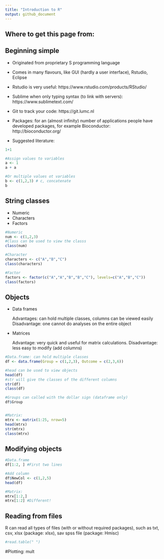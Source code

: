 ```yaml
---
title: "Introduction to R"
output: github_document
---
```



## Where to get this page from: 


## Beginning simple

- Originated from proprietary S programming language

- Comes in many flavours, like GUI (hardly a user interface), Rstudio, Eclipse

- Rstudio is very useful: https://www.rstudio.com/products/RStudio/

- Sublime when only typing syntax (to link with servers): https://www.sublimetext.com/

- Git to track your code: https://git.lumc.nl 

- Packages: for an (almost infinity) number of applications people have developed packages, for example Bioconductor: http://bioconductor.org/

- Suggested literature:


```r
1+1

#Assign values to variables
a <- 1
a + a

#Or multiple values ot variables
b <- c(1,2,3) # c, concatenate
b
```



## String classes
- Numeric
- Characters
- Factors

```r
#Numeric
num <- c(1,2,3)
#Class can be used to view the classs
class(num)

#Character
characters <- c("A","B","C")
class(characters)

#Factor
factors <- factor(c("A","A","B","B","C"), levels=c("A","B","C"))
class(factors)
```

## Objects
- Data frames
  
  Advantages: can hold multiple classes, columns can be viewed easily
  Disadvantage: one cannot do analyses on the entire object
  

- Matrices
  
  Advantage: very quick and useful for matrix calculations.
  Disadvantage: less easy to modify (add columns)

```r
#Data.frame: can hold multiple classes
df <- data.frame(Group = c(1,2,3), Outcome = c(2,3,6))

#head can be used to view objects
head(df)
#str will give the classes of the different columns
str(df)
class(df)

#Groups can called with the dollar sign (dataframe only)
df$Group


#Matrix:
mtrx <- matrix(1:25, nrow=5)
head(mtrx)
str(mtrx)
class(mtrx)
```

## Modifying objects

```r
#Data.frame
df[1:2, ] #First two lines

#Add column
df$NewCol <- c(1,2,5)
head(df)

#Matrix:
mtrx[1:2,]
mtrx[1:2] #Different!

```

## Reading from files

R can read all types of files (with or without required packages), such as txt, csv, xlsx (package: xlsx), sav spss file  (package: Hmisc)

```r
#read.table(" ")

```




#Plotting: mult
```r

```






